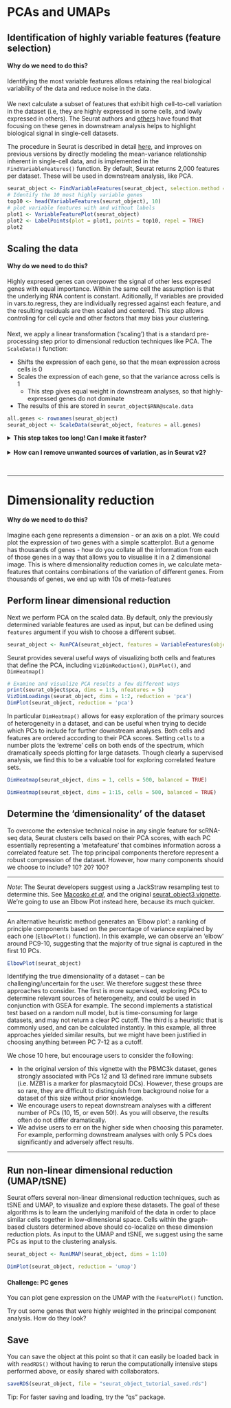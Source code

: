 # PCAs and UMAPs {#reducedims}

<!-- why pca -->
<!-- how to pick genes for pca -->
<!-- why not pca? the blob of not very usefulness. -->
<!-- Elbow plots -->
<!-- oooh umap. -->


## Identification of highly variable features (feature selection)

#### Why do we need to do this? {- .rational}
Identifying the most variable features allows retaining the real biological variability of the data and reduce noise in the data.                            

####  {-}

We next calculate a subset of features that exhibit high cell-to-cell variation in the dataset (i.e, they are highly expressed in some cells, and lowly expressed in others). The Seurat authors and [others](https://www.nature.com/articles/nmeth.2645) have found that focusing on these genes in downstream analysis helps to highlight biological signal in single-cell datasets.

The procedure in Seurat is described in detail [here](https://doi.org/10.1016/j.cell.2019.05.031), and improves on previous versions by directly modeling the mean-variance relationship inherent in single-cell data, and is implemented in the `FindVariableFeatures()` function. By default, Seurat returns 2,000 features per dataset. These will be used in downstream analysis, like PCA.

```r
seurat_object <- FindVariableFeatures(seurat_object, selection.method = 'vst', nfeatures = 2000)
# Identify the 10 most highly variable genes
top10 <- head(VariableFeatures(seurat_object), 10)
# plot variable features with and without labels
plot1 <- VariableFeaturePlot(seurat_object)
plot2 <- LabelPoints(plot = plot1, points = top10, repel = TRUE)
plot2
```

<!-- #### Challenge: Labelling Genes of Interest {- .challenge} -->

<!-- What if we wanted to look at genes we are specifically interested in? We can create a character vector of gene names and apply that to this plot. -->

<!-- Make a plot with labels for the genes IL8, IDH2 and CXCL3. -->


## Scaling the data

#### Why do we need to do this? {- .rational}

Highly expresed genes can overpower the signal of other less expresed genes with equal importance. Within the same cell the assumption is that the underlying RNA content is constant. Aditionally, If variables are provided in vars.to.regress, they are individually regressed against each feature, and the resulting residuals are then scaled and centered. This step allows controling for cell cycle and other factors that may bias your clustering.


####  {-}


Next, we apply a linear transformation ('scaling') that is a standard pre-processing step prior to dimensional reduction techniques like PCA. The `ScaleData()` function:

* Shifts the expression of each gene, so that the mean expression across cells is 0
* Scales the expression of each gene, so that the variance across cells is 1
    + This step gives equal weight in downstream analyses, so that highly-expressed genes do not dominate
* The results of this are stored in `seurat_object$RNA@scale.data`

```r
all.genes <- rownames(seurat_object)
seurat_object <- ScaleData(seurat_object, features = all.genes)
```

<!--omit-begin-->
<details>
  <summary>**This step takes too long! Can I make it faster?**</summary>

Scaling is an essential step in the Seurat workflow, but only on genes that will be used as input to PCA. Therefore, the default in `ScaleData()` is only to perform scaling on the previously identified variable features (2,000 by default). To do this, omit the `features` argument in the previous function call, i.e.
```r
# seurat_object <- ScaleData(seurat_object)
```
Your PCA and clustering results will be unaffected. However, Seurat heatmaps (produced as shown below with `DoHeatmap()`) require genes in the heatmap to be scaled, to make sure highly-expressed genes don't dominate the heatmap. To make sure we don't leave any genes out of the heatmap later, we are scaling all genes in this tutorial. 
</details>
\  
<details>
  <summary>**How can I remove unwanted sources of variation, as in Seurat v2?**</summary>

In `Seurat v2` we also use the `ScaleData()` function to remove unwanted sources of variation from a single-cell dataset. For example, we could 'regress out' heterogeneity associated with (for example) cell cycle stage, or mitochondrial contamination. These features are still supported in `ScaleData()` in `Seurat v3`, i.e.: 
```r
# seurat_object <- ScaleData(seurat_object, vars.to.regress = 'percent.mt')
```
However, particularly for advanced users who would like to use this functionality, the Seurat authors strongly recommend the use of their new normalization workflow, `SCTransform()`. The method is described in their [paper](https://genomebiology.biomedcentral.com/articles/10.1186/s13059-019-1874-1), with a separate vignette using Seurat v3 [here](sctransform_vignette.html). As with `ScaleData()`, the function `SCTransform()` also includes a `vars.to.regress` parameter.
</details>
\ 

***
<!--omit-end-->

# Dimensionality reduction

#### Why do we need to do this? {- .rational}

Imagine each gene represents a dimension - or an axis on a plot. We could plot the expression of two genes with a simple scatterplot. But a genome has thousands of genes - how do you collate all the information from each of those genes in a way that allows you to visualise it in a 2 dimensional image. This is where dimensionality reduction comes in, we calculate meta-features that contains combinations of the variation of different genes. From thousands of genes, we end up with 10s of meta-features

####  {-}                    



## Perform linear dimensional reduction

Next we perform PCA on the scaled data. By default, only the previously determined variable features are used as input, but can be defined using `features` argument if you wish to choose a different subset.

```r
seurat_object <- RunPCA(seurat_object, features = VariableFeatures(object = seurat_object))
```

Seurat provides several useful ways of visualizing both cells and features that define the PCA, including `VizDimReduction()`, `DimPlot()`, and `DimHeatmap()`

```r
# Examine and visualize PCA results a few different ways
print(seurat_object$pca, dims = 1:5, nfeatures = 5)
VizDimLoadings(seurat_object, dims = 1:2, reduction = 'pca')
DimPlot(seurat_object, reduction = 'pca')
```

In particular `DimHeatmap()` allows for easy exploration of the primary sources of heterogeneity in a dataset, and can be useful when trying to decide which PCs to include for further downstream analyses. Both cells and features are ordered according to their PCA scores. Setting `cells` to a number plots the 'extreme' cells on both ends of the spectrum, which dramatically speeds plotting for large datasets. Though clearly a supervised analysis, we find this to be a valuable tool for exploring correlated feature sets.

```r
DimHeatmap(seurat_object, dims = 1, cells = 500, balanced = TRUE)
```

```r
DimHeatmap(seurat_object, dims = 1:15, cells = 500, balanced = TRUE)
```



## Determine the 'dimensionality' of the dataset

To overcome the extensive technical noise in any single feature for scRNA-seq data, Seurat clusters cells based on their PCA scores, with each PC essentially representing a 'metafeature' that combines information across a correlated feature set. The top principal components therefore represent a robust compression of the dataset. However, how many components should we choose to include? 10? 20? 100?

-----

*Note*: The Seurat developers suggest using a JackStraw resampling test to determine this. See [Macosko *et  al*](http://www.cell.com/abstract/S0092-8674(15)00549-8), and the original [seurat_object3 vignette](https://satijalab.org/seurat/articles/seurat_object3k_tutorial.html#determine-the-dimensionality-of-the-dataset-1). We're going to use an Elbow Plot instead here, because its much quicker.

-----

An alternative heuristic method generates an 'Elbow plot': a ranking of principle components based on the percentage of variance explained by each one (`ElbowPlot()` function). In this example, we can observe an 'elbow' around PC9-10, suggesting that the majority of true signal is captured in the first 10 PCs. 

```r
ElbowPlot(seurat_object)
```

Identifying the true dimensionality of a dataset -- can be challenging/uncertain for the user. We therefore suggest these three approaches to consider. The first is more supervised, exploring PCs to determine relevant sources of heterogeneity, and could be used in conjunction with GSEA for example. The second implements a statistical test based on a random null model, but is time-consuming for large datasets, and may not return a clear PC cutoff. The third is a heuristic that is commonly used, and can be calculated instantly. In this example, all three approaches yielded similar results, but we might have been justified in choosing anything between PC 7-12 as a cutoff. 

We chose 10 here, but encourage users to consider the following:

* In the original version of this vignette with the PBMC3k dataset, genes strongly associated with PCs 12 and 13 defined rare immune subsets (i.e. MZB1 is a marker for plasmacytoid DCs). However, these groups are so rare, they are difficult to distinguish from background noise for a dataset of this size without prior knowledge.
* We encourage users to repeat downstream analyses with a different number of PCs (10, 15, or even 50!). As you will observe, the results often do not differ dramatically.
* We advise users to err on the higher side when choosing this parameter. For example, performing downstream analyses with only 5 PCs does significantly and adversely affect results.

***


## Run non-linear dimensional reduction (UMAP/tSNE)

Seurat offers several non-linear dimensional reduction techniques, such as tSNE and UMAP, to visualize and explore these datasets. The goal of these algorithms is to learn the underlying manifold of the data in order to place similar cells together in low-dimensional space. Cells within the graph-based clusters determined above should co-localize on these dimension reduction plots. As input to the UMAP and tSNE, we suggest using the same PCs as input to the clustering analysis.

<!-- # If you haven't installed UMAP, you can do so via reticulate::py_install(packages = "umap-learn") -->
```r
seurat_object <- RunUMAP(seurat_object, dims = 1:10)
```

```r
DimPlot(seurat_object, reduction = 'umap')
```


#### Challenge: PC genes { - .challenge}

You can plot gene expression on the UMAP with the `FeaturePlot()` function. 

Try out some genes that were highly weighted in the principal component analysis. How do they look?


####  {-}


## Save 

You can save the object at this point so that it can easily be loaded back in with `readRDS()` without having to rerun the computationally intensive steps performed above, or easily shared with collaborators.

```r
saveRDS(seurat_object, file = "seurat_object_tutorial_saved.rds") 
```

Tip: For faster saving and loading, try the "qs" package.
